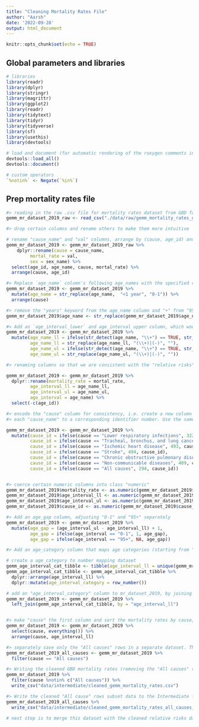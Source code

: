 ```yaml
---
title: "Cleaning Mortality Rates File"
author: "Aarsh"
date: '2022-09-28'
output: html_document
---
```


```r
knitr::opts_chunk$set(echo = TRUE)
```

## Global parameters and libraries
```r

# libraries
library(readr)
library(dplyr)
library(stringr)
library(magrittr)
library(ggplot2)
library(readr)
library(tidytext)
library(tidyr)
library(tidyverse)
library(sf)
library(usethis)
library(devtools)

# load and document (for automatic rendering of the roxygen comments into a man file) to keep things updated
devtools::load_all()
devtools::document()

# custom operators
`%notin%` <- Negate(`%in%`)

```

## Prep mortality rates file

```r
#> reading in the raw .csv file for mortality rates dataset from GBD for the year mentioned uptop in the "lib_glob_parameters" code chunk
gemm_mr_dataset_2019_raw <- read_csv("./data/raw/gemm_mortality_rates_gbd.csv")

#> drop certain columns and rename others to make them more intuitive

# rename "cause_name" and "val" columns, arrange by (cause, age_id) and keep the following columns: age_id, age_name, cause_name, val.
gemm_mr_dataset_2019 <- gemm_mr_dataset_2019_raw %>%
    dplyr::rename(cause = cause_name, 
         mortal_rate = val, 
         sex = sex_name) %>%
  select(age_id, age_name, cause, mortal_rate) %>%
  arrange(cause, age_id) 

#> Replace `age_name` column's following age_names with the specified counterparts: "<1" (age_id: 235) with "0-1"
gemm_mr_dataset_2019 <- gemm_mr_dataset_2019 %>%
  mutate(age_name = str_replace(age_name,  "<1 year", "0-1")) %>%
  arrange(cause)

#> remove the "years" keyword from the age_name column and "+" from "95+"
gemm_mr_dataset_2019$age_name <- str_replace(gemm_mr_dataset_2019$age_name, "years", "")

#> Add an `age_interval_lower` and age_interval upper column, which would be the lower limit and upper limit of the `age_name` column and remove the "+" sign from the "age_name" column
gemm_mr_dataset_2019 <- gemm_mr_dataset_2019 %>%
  mutate(age_name_ll = ifelse(str_detect(age_name, "\\+") == TRUE, str_replace(age_name, "\\+", "") , str_extract(age_name, "(.)+(-)")), 
         age_name_ll = str_replace(age_name_ll, "(\\+)|(-)", ""),
         age_name_ul = ifelse(str_detect(age_name, "\\+") == TRUE, str_replace(age_name, "\\+", "") , str_extract(age_name, "(-)(.)+")), 
         age_name_ul = str_replace(age_name_ul, "(\\+)|(-)", ""))

#> renaming columns so that we are consistent with the "relative risks" dataset column names. Ultimately th "relative risks" data will be merged with the "mortality rates" dataset. Consistent column names will make the merging code more intuitive. Also, dropping the "age_id" column which is standalone column in the mortality rates datset and does not have a counterpart in the relative risks dataset (so basically is of no use to us).

gemm_mr_dataset_2019 <- gemm_mr_dataset_2019 %>%
  dplyr::rename(mortality_rate = mortal_rate, 
         age_interval_ll = age_name_ll,
         age_interval_ul = age_name_ul, 
         age_interval = age_name) %>%
  select(-c(age_id))

#> encode the "cause" column for consistency, i.e. create a new column called "cause_id" that will map 
#> each "cause_name" to a corresponding identifier number. Use the same encoding in the relative rates cleaning file.

gemm_mr_dataset_2019 <- gemm_mr_dataset_2019 %>%
  mutate(cause_id = ifelse(cause == "Lower respiratory infections", 322, cause), 
         cause_id = ifelse(cause == "Tracheal, bronchus, and lung cancer", 426,  cause_id), 
         cause_id = ifelse(cause == "Ischemic heart disease", 493, cause_id), 
         cause_id = ifelse(cause == "Stroke", 494, cause_id), 
         cause_id = ifelse(cause == "Chronic obstructive pulmonary disease", 509, cause_id), 
         cause_id = ifelse(cause == "Non-communicable diseases", 409, cause_id), 
         cause_id = ifelse(cause == "All causes", 294, cause_id))


#> coerce certain numeric columns into class "numeric"
gemm_mr_dataset_2019$mortality_rate <- as.numeric(gemm_mr_dataset_2019$mortality_rate)
gemm_mr_dataset_2019$age_interval_ll <- as.numeric(gemm_mr_dataset_2019$age_interval_ll)
gemm_mr_dataset_2019$age_interval_ul <- as.numeric(gemm_mr_dataset_2019$age_interval_ul)
gemm_mr_dataset_2019$cause_id <- as.numeric(gemm_mr_dataset_2019$cause_id)

#> Add an age_gap column, adjusting "0-1" and "95+" separately
gemm_mr_dataset_2019 <- gemm_mr_dataset_2019 %>%
  mutate(age_gap = (age_interval_ul - age_interval_ll) + 1, 
         age_gap = ifelse(age_interval == "0-1", 1, age_gap), 
         age_gap = ifelse(age_interval == "95+", NA, age_gap))

#> Add an age_category column that maps age categories (starting from "0-1") to numbers. So, "0-1" will be mapped to 1, "1-4" will be mapped to 2, and so on.

# create a age_category to number mapping dataset
gemm_age_interval_cat_tibble <- tibble(age_interval_ll = unique(gemm_mr_dataset_2019$age_interval_ll))
gemm_age_interval_cat_tibble <- gemm_age_interval_cat_tibble %>%
  dplyr::arrange(age_interval_ll) %>%
  dplyr::mutate(age_interval_category = row_number())

# add an "age_interval_category" column to mr_dataset_2019, by joining it with age_interval_cat_tibble, using "age_interval" as the joining column.
gemm_mr_dataset_2019 <- gemm_mr_dataset_2019 %>%
  left_join(gemm_age_interval_cat_tibble, by = "age_interval_ll")


#> make "cause" the first column and sort the mortality rates by cause, age_interval
gemm_mr_dataset_2019 <- gemm_mr_dataset_2019 %>%
  select(cause, everything()) %>%
  arrange(cause, age_interval_ll)

#> separately save only the "All causes" rows in a separate dataset. This will be used later on in the Lifetable Method
gemm_mr_dataset_2019_all_causes <- gemm_mr_dataset_2019 %>%
  filter(cause == "All causes")

#> Writing the cleaned GBD mortality rates (removing the "All causes" rows) file to the data/intermediate folder
gemm_mr_dataset_2019 %>%
  filter(cause %notin% c("All causes")) %>%
  write_csv("data/intermediate/cleaned_gemm_mortality_rates.csv")

#> Write the cleaned "All cause" rows subset data to the Intermediate folder
gemm_mr_dataset_2019_all_causes %>%
  write_csv("data/intermediate/cleaned_gemm_mortality_rates_all_causes_only.csv")

# next step is to merge this dataset with the cleaned relative risks dataset, which will happen in the "gemm.3.calc_mortality_rates_and_lifetable_method.Rmd" file.


```

